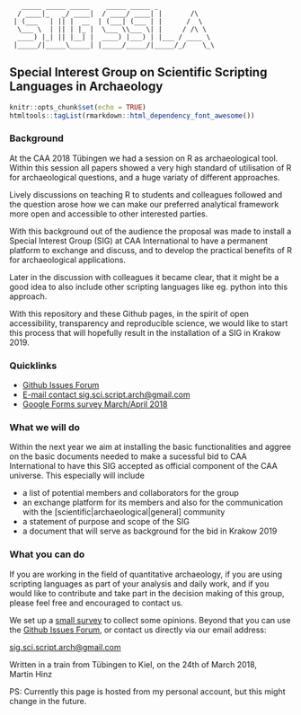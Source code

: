 <div class = "ascii_art">

```
   _____ _____ _____    _____ _____ _              
  / ____|_   _/ ____|  / ____/ ____| |       /\
 | (___   | || |  __  | (___| (___ | |      /  \
  \___ \  | || | |_ |  \___ \\___ \| |     / /\ \
  ____) |_| || |__| |  ____) |___) | |___ / ____ \
 |_____/|_____\_____| |_____/_____/|_____/_/    \_\    

```
<!-- http://patorjk.com/software/taag/#p=author&f=Big&t=SIG%20SSLA -->
</div>

## Special Interest Group on Scientific Scripting Languages in Archaeology

```r
knitr::opts_chunk$set(echo = TRUE)
htmltools::tagList(rmarkdown::html_dependency_font_awesome())
```

### Background

At the CAA 2018 Tübingen we had a session on R as archaeological tool. Within this session all papers showed a very high standard of utilisation of R for archaeological questions, and a huge variaty of different approaches.

Lively discussions on teaching R to students and colleagues followed and the question arose how we can make our preferred analytical framework more open and accessible to other interested parties.

With this background out of the audience the proposal was made to install a Special Interest Group (SIG) at CAA International to have a permanent platform to exchange and discuss, and to develop the practical benefits of R for archaeological applications.

Later in the discussion with colleagues it became clear, that it might be a good idea to also include other scripting languages like eg. python into this approach.

With this repository and these Github pages, in the spirit of open accessibility, transparency and reproducible science, we would like to start this process that will hopefully result in the installation of a SIG in Krakow 2019.

### Quicklinks

- <i class="fa fa-github"></i> [Github Issues Forum](https://github.com/MartinHinz/sig_sci_scripting_languages/issues)
- <i class="fa fa-envelope"></i> [E-mail contact sig.sci.script.arch@gmail.com](mailto:sig.sci.script.arch@gmail.com)
- <i class="fa fa-edit"></i> [Google Forms survey March/April 2018](https://goo.gl/forms/1gXCsP1fZyLlSVxP2)

### What we will do

Within the next year we aim at installing the basic functionalities and aggree on the basic documents needed to make a sucessful bid to CAA International to have this SIG accepted as official component of the CAA universe. This especially will include

- a list of potential members and collaborators for the group
- an exchange platform for its members and also for the communication with the [scientific|archaeological|general] community
- a statement of purpose and scope of the SIG
- a document that will serve as background for the bid in Krakow 2019

### What you can do

If you are working in the field of quantitative archaeology, if you are using scripting languages as part of your analysis and daily work, and if you would like to contribute and take part in the decision making of this group, please feel free and encouraged to contact us. 

We set up a [small survey](https://goo.gl/forms/1gXCsP1fZyLlSVxP2) to collect some opinions. Beyond that you can use the [Github Issues Forum](https://github.com/MartinHinz/sig_sci_scripting_languages/issues), or contact us directly via our email address:

[sig.sci.script.arch@gmail.com](mailto:sig.sci.script.arch@gmail.com)

Written in a train from Tübingen to Kiel, on the 24th of March 2018, \
Martin Hinz

PS: Currently this page is hosted from my personal account, but this might change in the future.
